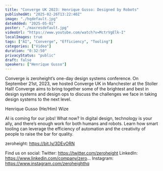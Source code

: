```yaml
---
title: "Converge UK 2023: Henrique Gusso: Designed by Robots"
publishedAt: "2025-02-26T13:22:40Z"
image: "./hqdefault.jpg"
dateAdded: "2025-05-01"
poster: "./maxresdefault.jpg"
videoUrl: "https://www.youtube.com/watch?v=MctrVgElk-I"
localImages: true
tags: ["AI", "Converge", "Efficiency", "Tooling"]
categories: ["Video"]
duration: "0:32:50"
privacyStatus: "public"
draft: false
speakers: ["Henrique Gusso"]
---
```

Converge is zeroheight’s one-day design systems conference. On September 21st, 2023, we hosted Converge UK in Manchester at the Stoller Hall! Converge aims to bring together some of the brightest and best in design systems and design ops to discuss the challenges we face in taking design systems to the next level.

Henrique Gusso (He/Him) Wize

AI is coming for our jobs! What now? In digital design, technology is your ally, and there’s enough work for both humans and robots. Learn how smart tooling can leverage the efficiency of automation and the creativity of people to raise the bar for quality.

zeroheight: https://bit.ly/3DEvORN

Find us on social:
Twitter: https://twitter.com/zeroheight
LinkedIn: https://www.linkedin.com/company/zero...
Instagram: https://www.instagram.com/zeroheighthq
